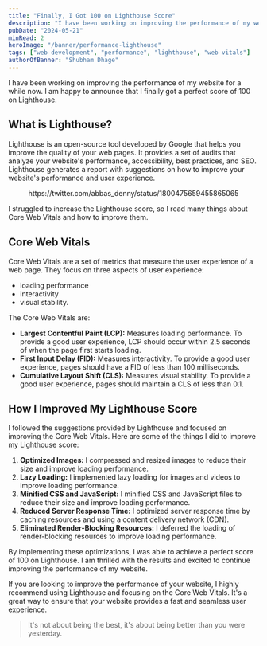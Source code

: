 ```yaml
---
title: "Finally, I Got 100 on Lighthouse Score"
description: "I have been working on improving the performance of my website for a while now. I am happy to announce that I finally got a perfect score of 100 on Lighthouse."
pubDate: "2024-05-21"
minRead: 2
heroImage: "/banner/performance-lighthouse"
tags: ["web development", "performance", "lighthouse", "web vitals"]
authorOfBanner: "Shubham Dhage"
---
```


<script async src="https://platform.twitter.com/widgets.js"></script>

I have been working on improving the performance of my website for a while now. I am happy to announce that I finally got a perfect score of 100 on Lighthouse.

## What is Lighthouse?

Lighthouse is an open-source tool developed by Google that helps you improve the quality of your web pages. It provides a set of audits that analyze your website's performance, accessibility, best practices, and SEO. Lighthouse generates a report with suggestions on how to improve your website's performance and user experience.

<div align="center">
  https://twitter.com/abbas_denny/status/1800475659455865065
</div>

I struggled to increase the Lighthouse score, so I read many things about Core Web Vitals and how to improve them.

## Core Web Vitals

Core Web Vitals are a set of metrics that measure the user experience of a web page. They focus on three aspects of user experience:

- loading performance
- interactivity
- visual stability.

The Core Web Vitals are:

- **Largest Contentful Paint (LCP):** Measures loading performance. To provide a good user experience, LCP should occur within 2.5 seconds of when the page first starts loading.
- **First Input Delay (FID):** Measures interactivity. To provide a good user experience, pages should have a FID of less than 100 milliseconds.
- **Cumulative Layout Shift (CLS):** Measures visual stability. To provide a good user experience, pages should maintain a CLS of less than 0.1.

## How I Improved My Lighthouse Score

I followed the suggestions provided by Lighthouse and focused on improving the Core Web Vitals. Here are some of the things I did to improve my Lighthouse score:

1. **Optimized Images:** I compressed and resized images to reduce their size and improve loading performance.
2. **Lazy Loading:** I implemented lazy loading for images and videos to improve loading performance.
3. **Minified CSS and JavaScript:** I minified CSS and JavaScript files to reduce their size and improve loading performance.
4. **Reduced Server Response Time:** I optimized server response time by caching resources and using a content delivery network (CDN).
5. **Eliminated Render-Blocking Resources:** I deferred the loading of render-blocking resources to improve loading performance.

By implementing these optimizations, I was able to achieve a perfect score of 100 on Lighthouse. I am thrilled with the results and excited to continue improving the performance of my website.

If you are looking to improve the performance of your website, I highly recommend using Lighthouse and focusing on the Core Web Vitals. It's a great way to ensure that your website provides a fast and seamless user experience.

> It's not about being the best, it's about being better than you were yesterday.
